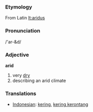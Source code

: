 === Etymology ===
From Latin [[lt:aridus]]

=== Pronunciation ===
/'ar-&d/

=== Adjective ===

'''arid'''

# very [[dry]]
# describing an arid climate

=== Translations ===
*[[Indonesian]]: [[kering]], [[kering kerontang]]